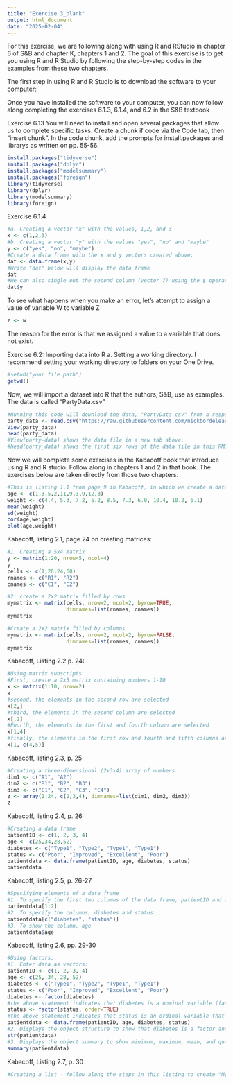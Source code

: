 ```yaml
---
title: "Exercise 3_blank"
output: html_document
date: "2025-02-04"
---
```


For this exercise, we are following along with using R and RStudio in chapter 6 of S&B and chapter K, chapters 1 and 2. The goal of this exercise is to get you using R and R Studio by following the step-by-step codes in the examples from these two chapters.

The first step in using R and R Studio is to download the software to your computer:

Once you have installed the software to your computer, you can now follow along completing the exercises 6.1.3, 6.1.4, and 6.2 in the S&B textbook

Exercise 6.13
You will need to install and open several packages that allow us to complete specific tasks. Create a chunk if code via the Code tab, then "insert chunk". In the code chunk, add the prompts for install.packages and librarys as written on pp. 55-56.

```r
install.packages("tidyverse")
install.packages("dplyr")
install.packages("modelsummary")
install.packages("foreign")
library(tidyverse)
library(dplyr)
library(modelsummary)
library(foreign)
```

Exercise 6.1.4
```r
#a. Creating a vector "x" with the values, 1,2, and 3
x <- c(1,2,3)
#b. Creating a vector "y" with the values "yes", "no" and "maybe"
y <- c("yes", "no", "maybe")
#Create a data frame with the x and y vectors created above:
dat <- data.frame(x,y)
#Write "dat" below will display the data frame
dat
#We can also single out the second column (vector 7) using the $ operator
dat$y
```

To see what happens when you make an error, let's attempt to assign a value of variable W to variable Z
```r
z <- w
```
The reason for the error is that we assigned a value to a variable that does not exist.

Exercise 6.2: Importing data into R
a. Setting a working directory. I recommend setting your working directory to folders on your One Drive.
```r
#setwd("your file path")
getwd()
```

Now, we will import a dataset into R that the authors, S&B, use as examples. The data is called "PartyData.csv"
```r
#Running this code will download the data, "PartyData.csv" from a respository on the web.
party_data <- read.csv("https://raw.githubusercontent.com/nickbordeleau/QMSS/main/PartyData.csv")
View(party_data)
head(party_data)
#View(party-data) shows the data file in a new tab above.
#head(party_data) shows the first six rows of the data file in this RMD document.
```

Now we will complete some exercises in the Kabacoff book that introduce using R and R studio. Follow along in chapters 1 and 2 in that book. The exercises below are taken directly from those two chapters.
```r
#This is listing 1.1 from page 9 in Kabacoff, in which we create a database with two variables (age and weight)
age <- c(1,3,5,2,11,9,3,9,12,3)
weight <- c(4.4, 5.3, 7.2, 5.2, 8.5, 7.3, 6.0, 10.4, 10.2, 6.1)
mean(weight)
sd(weight)
cor(age,weight)
plot(age,weight)
```

Kabacoff, listing 2.1, page 24 on creating matrices:
```r
#1. Creating a 5x4 matrix
y <- matrix(1:20, nrow=5, ncol=4)
y
cells <- c(1,26,24,68)
rnames <- c("R1", "R2")
cnames <- c("C1", "C2")

```

```r
#2: create a 2x2 matrix filled by rows
mymatrix <- matrix(cells, nrow=2, ncol=2, byrow=TRUE,
                   dimnames=list(rnames, cnames))
mymatrix
```

```r
#Create a 2x2 matrix filled by columns
mymatrix <- matrix(cells, nrow=2, ncol=2, byrow=FALSE,
                   dimnames=list(rnames, cnames))
mymatrix
```

Kabacoff, Listing 2.2 p. 24:
```r
#Using matrix subscripts
#First, create a 2x5 matrix containing numbers 1-10
x <- matrix(1:10, nrow=2)
x
#second, the elements in the second row are selected
x[2,]
#third, the elements in the second column are selected
x[,2]
#Fourth, the elements in the first and fourth column are selected
x[1,4]
#finally, the elements in the first row and fourth and fifth columns are selected
x[1, c(4,5)]
```

Kabacoff, listing 2.3, p. 25
```r
#Creating a three-dimensional (2x3x4) array of numbers
dim1 <- c("A1", "A2")
dim2 <- c("B1", "B2", "B3")
dim3 <- c("C1", "C2", "C3", "C4")
z <- array(1:24, c(2,3,4), dimnames=list(dim1, dim2, dim3))
z
```

Kabacoff, listing 2.4, p. 26
```r
#Creating a data frame
patientID <- c(1, 2, 3, 4)
age <- c(25,34,28,52)
diabetes <- c("Type1", "Type2", "Type1", "Type1")
status <- c("Poor", "Improved", "Excellent", "Poor")
patientdata <- data.frame(patientID, age, diabetes, status)
patientdata
```

Kabacoff, listing 2.5, p. 26-27
```r
#Specifying elements of a data frame
#1. To specify the first two columns of the data frame, patientID and age
patientdata[1:2]
#2. To specify the columns, diabetes and status:
patientdata[c("diabetes", "status")]
#3, To show the column, age
patientdata$age
```

Kabacoff, listing 2.6, pp. 29-30
```r
#Using factors:
#1. Enter data as vectors:
patientID <- c(1, 2, 3, 4)
age <- c(25, 34, 28, 52)
diabetes <- c("Type1", "Type2", "Type1", "Type1")
status <- c("Poor", "Improved", "Excellent", "Poor")
diabetes <- factor(diabetes)
#the above statement indicates that diabetes is a nominal variable (factor variable)
status <- factor(status, order=TRUE)
#the above statement indicates that status is an ordinal variable that R treats as a factor in an ordered sequence.
patientdata <- data.frame(patientID, age, diabetes, status)
#2. Displays the object structure to show that diabetes is a factor and status is an ordered factor
str(patientdata)
#3. Displays the object summary to show minimum, maximum, mean, and quartiles for continuous variable age, and it also shows frequency counts for categorical variables, diabetes and status
summary(patientdata)
```

Kabacoff, Listing 2.7, p. 30
```r
#Creating a list - follow along the steps in this listing to create "My First List"
```
